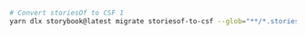 ```sh
# Convert storiesOf to CSF 1
yarn dlx storybook@latest migrate storiesof-to-csf --glob="**/*.stories.tsx" --parser=tsx
```
